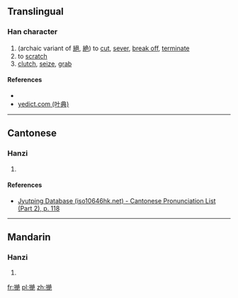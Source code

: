==Translingual==

===Han character===
{{Han char|rn=64|rad=手|as=12|sn=15|four=|canj=QVFU|ids=⿰扌絕}}

# (archaic variant of [[絕]], [[絶]]) to [[cut]], [[sever]], [[break off]], [[terminate]]
# to [[scratch]]
# [[clutch]], [[seize]], [[grab]]

====References====
* {{Han ref|kx=0455.130|dkj=12729|dj=0804.190|hdz=31965.030|uh=64A7|ud=25767}}
* [http://yedict.com/htm/64/64A7.htm yedict.com (叶典)]

----

==Cantonese==

===Hanzi===
{{yue-hanzi|jyut=[[zyut6]], [[zyut3]]|y=jyut6, jyut3}}

# {{defn|lang=yue|sort=手12}}

====References====
* [http://www.iso10646hk.net/jp/document/download.jsp Jyutping Database (iso10646hk.net) - Cantonese Pronunciation List (Part 2), p. 118]

----

==Mandarin==

===Hanzi===
{{cmn-hanzi|pin=[[juē]] ([[jue1]])|wg=chüeh<sup>1</sup>}}

# {{defn|lang=cmn|sort=手12}}

[[fr:撧]]
[[pl:撧]]
[[zh:撧]]
